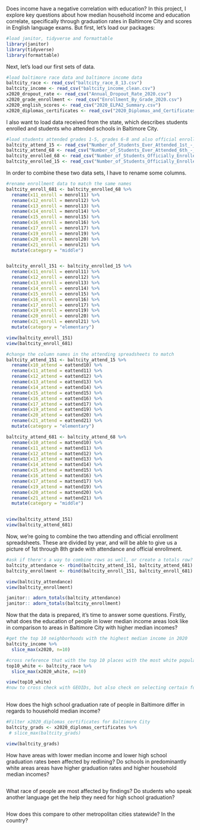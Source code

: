 Does income have a negative correlation with education? In this project, I explore key questions about how median household income and education correlate, specifically through graduation rates in Baltimore City and scores in English language exams. But first, let's load our packages:

```r
#load janitor, tidyverse and formattable
library(janitor)
library(tidyverse)
library(formattable)
```
Next, let's load our first sets of data. 
```r
#load baltimore race data and baltimore income data
baltcity_race <- read_csv("baltcity_race_8_13.csv")
baltcity_income <- read_csv("baltcity_income_clean.csv")
x2020_dropout_rate <- read_csv("Annual_Dropout_Rate_2020.csv")
x2020_grade_enrollment <- read_csv("Enrollment_By_Grade_2020.csv")
x2020_english_scores <- read_csv("2020_ELPA2_Summary.csv")
x2020_diplomas_certificates <- read_csv("2020_Diplomas_and_Certificates.csv")
```
I also want to load data received from the state, which describes students enrolled and students who attended schools in Baltimore City. 
```r
#load students attended grades 1-5, grades 6-8 and also official enrollment in same grades
baltcity_attend_15 <- read_csv("Number_of_Students_Ever_Attended_1st_-_5th_Grade.csv")
baltcity_attend_68 <- read_csv("Number_of_Students_Ever_Attended_6th_-_8th_Grade.csv")
baltcity_enrolled_68 <- read_csv("Number_of_Students_Officially_Enrolled_in_6th_-_8th_Grade.csv")
baltcity_enrolled_15 <- read_csv("Number_of_Students_Officially_Enrolled_in_1st_-_5th_Grade.csv")
```
In order to combine these two data sets, I have to rename some columns. 
```r
#rename enrollment data to match the same names
baltcity_enroll_681 <- baltcity_enrolled_68 %>% 
  rename(x11_enroll = menrol11) %>% 
  rename(x12_enroll = menrol12) %>% 
  rename(x13_enroll = menrol13) %>% 
  rename(x14_enroll = menrol14) %>% 
  rename(x15_enroll = menrol15) %>% 
  rename(x16_enroll = menrol16) %>% 
  rename(x17_enroll = menrol17) %>% 
  rename(x19_enroll = menrol19) %>% 
  rename(x20_enroll = menrol20) %>% 
  rename(x21_enroll = menrol21) %>% 
  mutate(category = "middle")


baltcity_enroll_151 <- baltcity_enrolled_15 %>% 
  rename(x11_enroll = eenrol11) %>% 
  rename(x12_enroll = eenrol12) %>% 
  rename(x13_enroll = eenrol13) %>% 
  rename(x14_enroll = eenrol14) %>% 
  rename(x15_enroll = eenrol15) %>% 
  rename(x16_enroll = eenrol16) %>% 
  rename(x17_enroll = eenrol17) %>% 
  rename(x19_enroll = eenrol19) %>% 
  rename(x20_enroll = eenrol20) %>% 
  rename(x21_enroll = eenrol21) %>% 
  mutate(category = "elementary")

view(baltcity_enroll_151)
view(baltcity_enroll_681)
```

```r
#change the column names in the attending spreadsheets to match
baltcity_attend_151 <- baltcity_attend_15 %>% 
  rename(x10_attend = eattend10) %>%
  rename(x11_attend = eattend11) %>% 
  rename(x12_attend = eattend12) %>% 
  rename(x13_attend = eattend13) %>% 
  rename(x14_attend = eattend14) %>% 
  rename(x15_attend = eattend15) %>% 
  rename(x16_attend = eattend16) %>% 
  rename(x17_attend = eattend17) %>% 
  rename(x19_attend = eattend19) %>% 
  rename(x20_attend = eattend20) %>% 
  rename(x21_attend = eattend21) %>% 
  mutate(category = "elementary")

baltcity_attend_681 <- baltcity_attend_68 %>% 
  rename(x10_attend = mattend10) %>% 
  rename(x11_attend = mattend11) %>%
  rename(x12_attend = mattend12) %>%
  rename(x13_attend = mattend13) %>%
  rename(x14_attend = mattend14) %>%
  rename(x15_attend = mattend15) %>%
  rename(x16_attend = mattend16) %>%
  rename(x17_attend = mattend17) %>%
  rename(x19_attend = mattend19) %>%
  rename(x20_attend = mattend20) %>%
  rename(x21_attend = mattend21) %>%
  mutate(category = "middle")


view(baltcity_attend_151)
view(baltcity_attend_681)

```

Now, we're going to combine the two attending and official enrollment spreadsheets. These are divided by year, and will be able to give us a picture of 1st through 8th grade with attendance and official enrollment. 
```r
#ask if there's a way to combine rows as well, or create a totals row? how does one add that?
baltcity_attendance <- rbind(baltcity_attend_151, baltcity_attend_681)
baltcity_enrollment <- rbind(baltcity_enroll_151, baltcity_enroll_681)

view(baltcity_attendance)
view(baltcity_enrollment)

janitor:: adorn_totals(baltcity_attendance)
janitor:: adorn_totals(baltcity_enrollment)
```

Now that the data is prepared, it's time to answer some questions. Firstly, what does the education of people in lower median income areas look like in comparison to areas in Baltimore City with higher median incomes?
```r
#get the top 10 neighborhoods with the highest median income in 2020
baltcity_income %>% 
  slice_max(x2020, n=10)
```
```r
#cross reference that with the top 10 places with the most white population
top10_white <- baltcity_race %>% 
  slice_max(x2020_white, n=10)

view(top10_white)
#now to cross check with GEOIDs, but also check on selecting certain formats here
  
```



How does the high school graduation rate of people in Baltimore differ in regards to household median income?
```r
#Filter x2020_diplomas_certificates for Baltimore City
baltcity_grads <- x2020_diplomas_certificates %>% 
 # slice_max(baltcity_grads)

view(baltcity_grads)

```


How have areas with lower median income and lower high school graduation rates been affected by redlining? Do schools in predominantly white areas areas have higher graduation rates and higher household median incomes?
```r

```


What race of people are most affected by findings? Do students who speak another language get the help they need for high school graduation? 
```r


```


How does this compare to other metropolitan cities statewide? In the country?
```r

```

